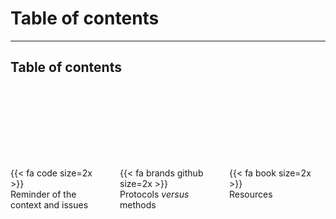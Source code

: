 # Table of contents

---

## Table of contents

<br>
<br>
<br>
<br>
<br>
<br>

:::: { .columns }

::: { .column .center width="33%"}
{{< fa code size=2x >}}
<br>
Reminder of the context and issues
:::

::: { .column .center width="33%"}
{{< fa brands github size=2x >}}
<br>
Protocols *versus* methods
:::

::: { .column .center width="33%"}
{{< fa book size=2x >}}
<br>
Resources
:::

::::
